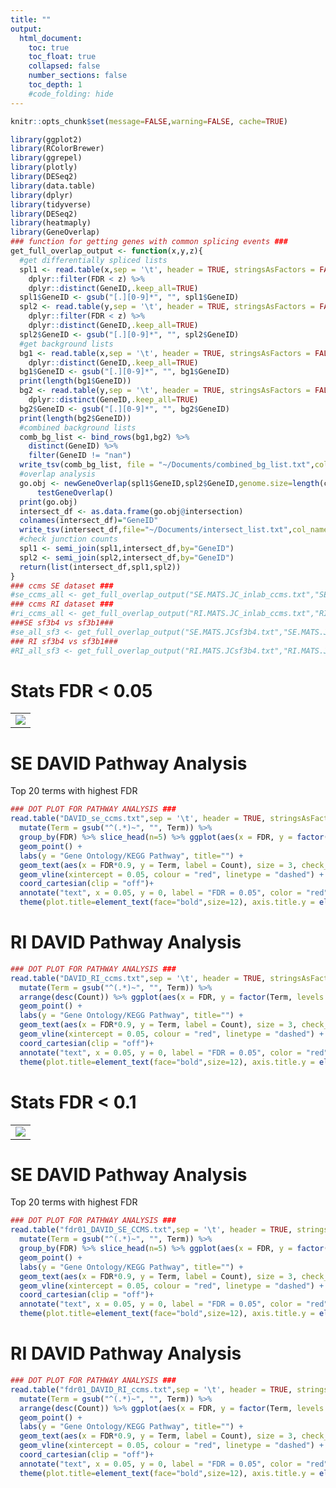 ```yaml
---
title: ""
output:
  html_document:
    toc: true
    toc_float: true
    collapsed: false
    number_sections: false
    toc_depth: 1
    #code_folding: hide
---
```

```r
knitr::opts_chunk$set(message=FALSE,warning=FALSE, cache=TRUE)
```

```r
library(ggplot2)
library(RColorBrewer)
library(ggrepel)
library(plotly)
library(DESeq2)
library(data.table)
library(dplyr)
library(tidyverse)
library(DESeq2)
library(heatmaply)
library(GeneOverlap)
### function for getting genes with common splicing events ###
get_full_overlap_output <- function(x,y,z){
  #get differentially spliced lists
  spl1 <- read.table(x,sep = '\t', header = TRUE, stringsAsFactors = FALSE) %>%
    dplyr::filter(FDR < z) %>%
    dplyr::distinct(GeneID,.keep_all=TRUE)
  spl1$GeneID <- gsub("[.][0-9]*", "", spl1$GeneID)
  spl2 <- read.table(y,sep = '\t', header = TRUE, stringsAsFactors = FALSE) %>%
    dplyr::filter(FDR < z) %>%
    dplyr::distinct(GeneID,.keep_all=TRUE)
  spl2$GeneID <- gsub("[.][0-9]*", "", spl2$GeneID)
  #get background lists
  bg1 <- read.table(x,sep = '\t', header = TRUE, stringsAsFactors = FALSE)%>%
    dplyr::distinct(GeneID,.keep_all=TRUE)
  bg1$GeneID <- gsub("[.][0-9]*", "", bg1$GeneID)
  print(length(bg1$GeneID))
  bg2 <- read.table(y,sep = '\t', header = TRUE, stringsAsFactors = FALSE)%>%
    dplyr::distinct(GeneID,.keep_all=TRUE)
  bg2$GeneID <- gsub("[.][0-9]*", "", bg2$GeneID)
  print(length(bg2$GeneID))
  #combined background lists
  comb_bg_list <- bind_rows(bg1,bg2) %>% 
    distinct(GeneID) %>%
    filter(GeneID != "nan")
  write_tsv(comb_bg_list, file = "~/Documents/combined_bg_list.txt",col_names = FALSE)
  #overlap analysis
  go.obj <- newGeneOverlap(spl1$GeneID,spl2$GeneID,genome.size=length(comb_bg_list$GeneID),spec="mm9.gene")%>%
      testGeneOverlap()
  print(go.obj)
  intersect_df <- as.data.frame(go.obj@intersection)
  colnames(intersect_df)="GeneID"
  write_tsv(intersect_df,file="~/Documents/intersect_list.txt",col_names=FALSE)
  #check junction counts
  spl1 <- semi_join(spl1,intersect_df,by="GeneID")
  spl2 <- semi_join(spl2,intersect_df,by="GeneID")
  return(list(intersect_df,spl1,spl2))
}
### ccms SE dataset ###
#se_ccms_all <- get_full_overlap_output("SE.MATS.JC_inlab_ccms.txt","SE.MATS.JC_public_ccms.txt",0.1)
### ccms RI dataset ###
#ri_ccms_all <- get_full_overlap_output("RI.MATS.JC_inlab_ccms.txt","RI.MATS.JC_public_ccms.txt",0.1)
###SE sf3b4 vs sf3b1###
#se_all_sf3 <- get_full_overlap_output("SE.MATS.JCsf3b4.txt","SE.MATS.JC_sf3b1.txt",0.1)
### RI sf3b4 vs sf3b1###
#RI_all_sf3 <- get_full_overlap_output("RI.MATS.JCsf3b4.txt","RI.MATS.JC_sf3b1.txt",0.1)
```
# Stats FDR < 0.05
<table>
  <tr>
    <td><img src="fdr05.png"></td>
  </tr>
 </table>

# SE DAVID Pathway Analysis 
Top 20 terms with highest FDR
```r
### DOT PLOT FOR PATHWAY ANALYSIS ###
read.table("DAVID_se_ccms.txt",sep = '\t', header = TRUE, stringsAsFactors = FALSE) %>% dplyr::select(c("Term", "Count", "FDR")) %>%
  mutate(Term = gsub("^(.*)~", "", Term)) %>%
  group_by(FDR) %>% slice_head(n=5) %>% ggplot(aes(x = FDR, y = factor(Term, levels = Term), size = Count)) + 
  geom_point() +
  labs(y = "Gene Ontology/KEGG Pathway", title="") +
  geom_text(aes(x = FDR*0.9, y = Term, label = Count), size = 3, check_overlap = TRUE, nudge_x = 0.05,nudge_y = 0.4) +
  geom_vline(xintercept = 0.05, colour = "red", linetype = "dashed") +
  coord_cartesian(clip = "off")+
  annotate("text", x = 0.05, y = 0, label = "FDR = 0.05", color = "red") +
  theme(plot.title=element_text(face="bold",size=12), axis.title.y = element_text(size=10,face="bold"),axis.text.y = element_text(face = "bold",size = 8,colour = "blue"))
```

# RI DAVID Pathway Analysis
```r
### DOT PLOT FOR PATHWAY ANALYSIS ###
read.table("DAVID_RI_ccms.txt",sep = '\t', header = TRUE, stringsAsFactors = FALSE) %>% dplyr::select(c("Term", "Count", "FDR")) %>%
  mutate(Term = gsub("^(.*)~", "", Term)) %>%
  arrange(desc(Count)) %>% ggplot(aes(x = FDR, y = factor(Term, levels = Term), size = Count)) + 
  geom_point() +
  labs(y = "Gene Ontology/KEGG Pathway", title="") +
  geom_text(aes(x = FDR*0.9, y = Term, label = Count), size = 3, check_overlap = TRUE, nudge_x = 0.05,nudge_y = 0.4) +
  geom_vline(xintercept = 0.05, colour = "red", linetype = "dashed") +
  coord_cartesian(clip = "off")+
  annotate("text", x = 0.05, y = 0, label = "FDR = 0.05", color = "red") +
  theme(plot.title=element_text(face="bold",size=12), axis.title.y = element_text(size=10,face="bold"),axis.text.y = element_text(face = "bold",size = 8,colour = "blue"))
```

# Stats FDR < 0.1
<table>
  <tr>
    <td><img src="fdr01.png"></td>
  </tr>
 </table>
 
# SE DAVID Pathway Analysis
Top 20 terms with highest FDR
```r
### DOT PLOT FOR PATHWAY ANALYSIS ###
read.table("fdr01_DAVID_SE_CCMS.txt",sep = '\t', header = TRUE, stringsAsFactors = FALSE) %>% dplyr::select(c("Term", "Count", "FDR")) %>%
  mutate(Term = gsub("^(.*)~", "", Term)) %>%
  group_by(FDR) %>% slice_head(n=5) %>% ggplot(aes(x = FDR, y = factor(Term, levels = Term), size = Count)) + 
  geom_point() +
  labs(y = "Gene Ontology/KEGG Pathway", title="") +
  geom_text(aes(x = FDR*0.9, y = Term, label = Count), size = 3, check_overlap = TRUE, nudge_x = 0.07,nudge_y = 0.5) +
  geom_vline(xintercept = 0.05, colour = "red", linetype = "dashed") +
  coord_cartesian(clip = "off")+
  annotate("text", x = 0.05, y = 0, label = "FDR = 0.05", color = "red") +
  theme(plot.title=element_text(face="bold",size=12), axis.title.y = element_text(size=10,face="bold"),axis.text.y = element_text(face = "bold",size = 8,colour = "blue"))
```

# RI DAVID Pathway Analysis
```r
### DOT PLOT FOR PATHWAY ANALYSIS ###
read.table("fdr01_DAVID_RI_ccms.txt",sep = '\t', header = TRUE, stringsAsFactors = FALSE) %>% dplyr::select(c("Term", "Count", "FDR")) %>%
  mutate(Term = gsub("^(.*)~", "", Term)) %>%
  arrange(desc(Count)) %>% ggplot(aes(x = FDR, y = factor(Term, levels = Term), size = Count)) + 
  geom_point() +
  labs(y = "Gene Ontology/KEGG Pathway", title="") +
  geom_text(aes(x = FDR*0.9, y = Term, label = Count), size = 3, check_overlap = TRUE, nudge_x = 0.05,nudge_y = 0.4) +
  geom_vline(xintercept = 0.05, colour = "red", linetype = "dashed") +
  coord_cartesian(clip = "off")+
  annotate("text", x = 0.05, y = 0, label = "FDR = 0.05", color = "red") +
  theme(plot.title=element_text(face="bold",size=12), axis.title.y = element_text(size=10,face="bold"),axis.text.y = element_text(face = "bold",size = 8,colour = "blue"))
```